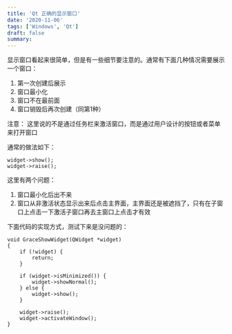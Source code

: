 ```yaml
---
title: 'Qt 正确的显示窗口'
date: '2020-11-06'
tags: ['Windows', 'Qt']
draft: false
summary: 
---
```


显示窗口看起来很简单，但是有一些细节要注意的。通常有下面几种情况需要展示一个窗口：
1. 第一次创建后展示  
2. 窗口最小化    
3. 窗口不在最前面  
4. 窗口销毁后再次创建（同第1种）

注意： 这里说的不是通过任务栏来激活窗口，而是通过用户设计的按钮或者菜单来打开窗口

通常的做法如下：
```
widget->show();
widget->raise();
```
这里有两个问题：
1. 窗口最小化后出不来  
2. 窗口从非激活状态显示出来后点击主界面，主界面还是被遮挡了，只有在子窗口上点击一下激活子窗口再去主窗口上点击才有效  

下面代码的实现方式，测试下来是没问题的：
```
void GraceShowWidget(QWidget *widget)
{
    if (!widget) {
        return;
    }

    if (widget->isMinimized()) {
        widget->showNormal();
    } else {
        widget->show();
    }
	
    widget->raise();
    widget->activateWindow();
}
```